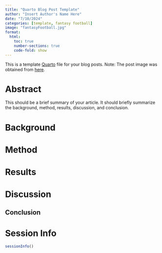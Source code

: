 ```yaml
---
title: "Quarto Blog Post Template"
author: "Insert Author's Name Here"
date: "7/10/2024"
categories: [template, fantasy football]
image: "fantasyFootball.jpg"
format:
  html:
    toc: true
    number-sections: true
    code-fold: show
---
```


This is a template [Quarto](https://quarto.org) file for your blog posts.
Note: The post image was obtained from [here](https://commons.wikimedia.org/wiki/File:Fantasy_Football_-1.jpg).

# Abstract {#sec-abstract}

This should be a brief summary of your article.
It should briefly summarize the background, method, results, discussion, and conclusion.

# Background {#sec-background}

# Method {#sec-method}

# Results {#sec-results}

# Discussion {#sec-discussion}

## Conclusion {#sec-conclusion}

# Session Info {#sec-sessionInfo}

```r
sessionInfo()
```
